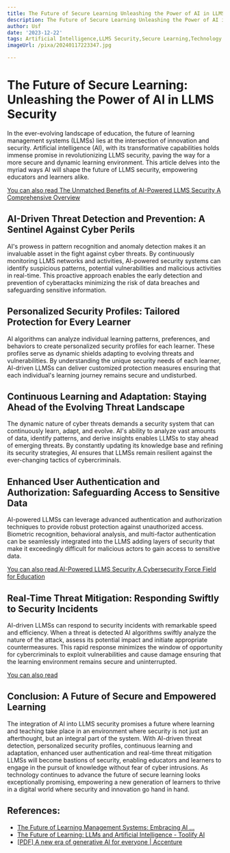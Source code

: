 ```yaml
---
title: The Future of Secure Learning Unleashing the Power of AI in LLMS Security
description: The Future of Secure Learning Unleashing the Power of AI in LLMS Security
author: Usf
date: '2023-12-22'
tags: Artificial Intelligence,LLMS Security,Secure Learning,Technology
imageUrl: /pixa/20240117223347.jpg

---
```

# The Future of Secure Learning: Unleashing the Power of AI in  LLMS Security

In the ever-evolving landscape  of education, the future  of learning management systems (LLMSs) lies at the intersection of innovation and security.  Artificial intelligence (AI), with its transformative capabilities holds immense promise in revolutionizing  LLMS security,  paving the way for a more secure and dynamic learning environment. This article delves into the  myriad  ways AI will shape  the future of LLMS security, empowering educators  and learners alike.

[You can also read The Unmatched Benefits of AI-Powered LLMS Security A Comprehensive Overview](The%20Unmatched%20Benefits%20of%20AI-Powered%20LLMS%20Security%20A%20Comprehensive%20Overview)


## AI-Driven Threat Detection and Prevention: A Sentinel Against Cyber Perils

AI's prowess in pattern recognition and anomaly  detection makes it an invaluable asset in the fight against cyber threats. By  continuously monitoring LLMS  networks and activities, AI-powered  security systems can identify suspicious patterns, potential vulnerabilities and malicious activities in real-time. This proactive approach enables the early detection and  prevention of cyberattacks minimizing the risk of data breaches  and safeguarding sensitive information.

##  Personalized Security Profiles: Tailored Protection for Every Learner

AI algorithms can analyze individual  learning patterns, preferences, and behaviors  to create personalized security profiles for each learner. These  profiles serve as dynamic shields adapting to evolving threats  and vulnerabilities. By understanding the unique security needs of each learner, AI-driven LLMSs can deliver customized protection measures ensuring that each individual's learning journey remains secure and undisturbed.

## Continuous Learning and Adaptation: Staying Ahead of the Evolving Threat Landscape

The dynamic nature of cyber threats demands a security system that can continuously learn, adapt, and evolve. AI's ability  to analyze vast amounts of data, identify patterns, and derive insights enables  LLMSs  to stay ahead  of  emerging threats. By  constantly updating its knowledge base and refining its security strategies, AI ensures that  LLMSs remain resilient against the ever-changing tactics of cybercriminals.

## Enhanced User Authentication and  Authorization: Safeguarding Access  to Sensitive Data

AI-powered LLMSs can leverage  advanced authentication and authorization techniques to provide  robust protection against unauthorized access. Biometric recognition, behavioral analysis, and multi-factor authentication can be seamlessly integrated into  the LLMS adding layers of security that make it exceedingly difficult for malicious  actors to gain access to sensitive data.

[You can also read AI-Powered LLMS Security A Cybersecurity Force Field for Education](AI-Powered%20LLMS%20Security%20A%20Cybersecurity%20Force%20Field%20for%20Education)


## Real-Time Threat Mitigation: Responding Swiftly to Security Incidents

AI-driven LLMSs can respond to security incidents with  remarkable speed and efficiency. When a threat is detected AI algorithms swiftly analyze the nature of the attack, assess its potential impact and initiate  appropriate countermeasures. This rapid response  minimizes the window of opportunity for cybercriminals to exploit vulnerabilities  and cause damage  ensuring that the  learning environment  remains secure and  uninterrupted.

[You can also read ]()


## Conclusion: A  Future of Secure and Empowered  Learning

The integration of AI into LLMS security  promises a future where learning and teaching take place in  an environment where security is not just an afterthought, but an integral part of the system.  With AI-driven  threat detection, personalized security profiles, continuous learning and adaptation, enhanced user authentication and real-time threat mitigation LLMSs will become bastions of  security, enabling educators and learners to engage in the  pursuit of knowledge without fear of cyber intrusions. As  technology continues to advance the future of secure learning looks exceptionally promising, empowering  a new generation of learners to thrive in a digital world where security  and  innovation go hand in hand.

## References:
- [The Future of Learning Management Systems: Embracing AI ...](https://www.linkedin.com/pulse/future-learning-management-systems-embracing-mark)
- [The Future of Learning: LLMs and Artificial Intelligence - Toolify AI](https://www.toolify.ai/ai-news/the-future-of-learning-llms-and-artificial-intelligence-214599)
- [[PDF] A new era of generative AI for everyone | Accenture](https://www.accenture.com/content/dam/accenture/final/accenture-com/document/Accenture-A-New-Era-of-Generative-AI-for-Everyone.pdf)
